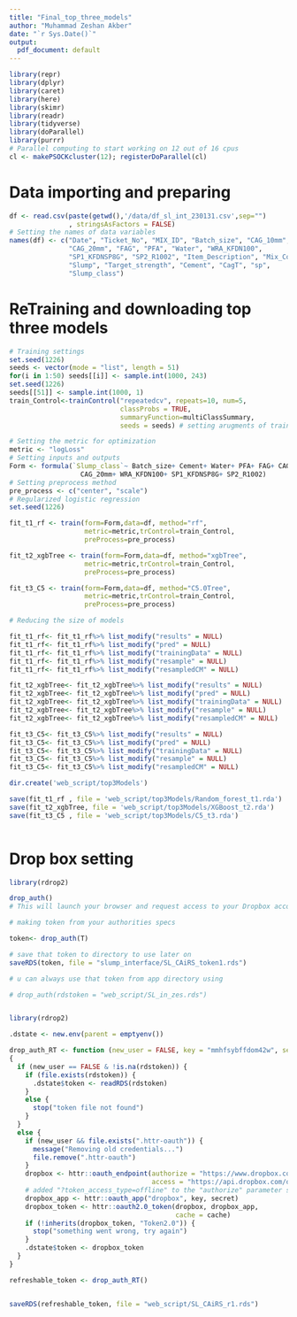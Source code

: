 ```yaml
---
title: "Final_top_three_models"
author: "Muhammad Zeshan Akber"
date: "`r Sys.Date()`"
output:
  pdf_document: default
---
```


```r

library(repr)
library(dplyr)
library(caret)
library(here)
library(skimr)
library(readr)
library(tidyverse)
library(doParallel)
library(purrr)
# Parallel computing to start working on 12 out of 16 cpus
cl <- makePSOCKcluster(12); registerDoParallel(cl)

```

# Data importing and preparing

```r
df <- read.csv(paste(getwd(),'/data/df_sl_int_230131.csv',sep="")
               , stringsAsFactors = FALSE)
# Setting the names of data variables
names(df) <- c("Date", "Ticket_No", "MIX_ID", "Batch_size", "CAG_10mm",
               "CAG_20mm", "FAG", "PFA", "Water", "WRA_KFDN100",
               "SP1_KFDNSP8G", "SP2_R1002", "Item_Description", "Mix_Code",
               "Slump", "Target_strength", "Cement", "CagT", "sp",
               "Slump_class")
```

# ReTraining and downloading top three models
```r

# Training settings
set.seed(1226)
seeds <- vector(mode = "list", length = 51)
for(i in 1:50) seeds[[i]] <- sample.int(1000, 243)
set.seed(1226)
seeds[[51]] <- sample.int(1000, 1)
train_Control<-trainControl("repeatedcv", repeats=10, num=5,
                            classProbs = TRUE, 
                            summaryFunction=multiClassSummary, 
                            seeds = seeds) # setting arugments of training

# Setting the metric for optimization
metric <- "logLoss"
# Setting inputs and outputs
Form <- formula(`Slump_class`~ Batch_size+ Cement+ Water+ PFA+ FAG+ CAG_10mm+
                  CAG_20mm+ WRA_KFDN100+ SP1_KFDNSP8G+ SP2_R1002)
# Setting preprocess method
pre_process <- c("center", "scale")
# Regularized logistic regression
set.seed(1226)

fit_t1_rf <- train(form=Form,data=df, method="rf", 
                   metric=metric,trControl=train_Control,
                   preProcess=pre_process)

fit_t2_xgbTree <- train(form=Form,data=df, method="xgbTree", 
                   metric=metric,trControl=train_Control,
                   preProcess=pre_process)

fit_t3_C5 <- train(form=Form,data=df, method="C5.0Tree", 
                   metric=metric,trControl=train_Control,
                   preProcess=pre_process)

# Reducing the size of models

fit_t1_rf<- fit_t1_rf%>% list_modify("results" = NULL)
fit_t1_rf<- fit_t1_rf%>% list_modify("pred" = NULL)
fit_t1_rf<- fit_t1_rf%>% list_modify("trainingData" = NULL)
fit_t1_rf<- fit_t1_rf%>% list_modify("resample" = NULL)
fit_t1_rf<- fit_t1_rf%>% list_modify("resampledCM" = NULL)

fit_t2_xgbTree<- fit_t2_xgbTree%>% list_modify("results" = NULL)
fit_t2_xgbTree<- fit_t2_xgbTree%>% list_modify("pred" = NULL)
fit_t2_xgbTree<- fit_t2_xgbTree%>% list_modify("trainingData" = NULL)
fit_t2_xgbTree<- fit_t2_xgbTree%>% list_modify("resample" = NULL)
fit_t2_xgbTree<- fit_t2_xgbTree%>% list_modify("resampledCM" = NULL)

fit_t3_C5<- fit_t3_C5%>% list_modify("results" = NULL)
fit_t3_C5<- fit_t3_C5%>% list_modify("pred" = NULL)
fit_t3_C5<- fit_t3_C5%>% list_modify("trainingData" = NULL)
fit_t3_C5<- fit_t3_C5%>% list_modify("resample" = NULL)
fit_t3_C5<- fit_t3_C5%>% list_modify("resampledCM" = NULL)

dir.create('web_script/top3Models')

save(fit_t1_rf , file = 'web_script/top3Models/Random_forest_t1.rda')
save(fit_t2_xgbTree, file = 'web_script/top3Models/XGBoost_t2.rda')
save(fit_t3_C5 , file = 'web_script/top3Models/C5_t3.rda')



```

# Drop box setting
```r

library(rdrop2)

drop_auth()
# This will launch your browser and request access to your Dropbox account. You will be prompted to log in if you aren't already logged in.

# making token from your authorities specs

token<- drop_auth(T)

# save that token to directory to use later on
saveRDS(token, file = "slump_interface/SL_CAiRS_token1.rds")

# u can always use that token from app directory using

# drop_auth(rdstoken = "web_script/SL_in_zes.rds")


library(rdrop2)

.dstate <- new.env(parent = emptyenv())

drop_auth_RT <- function (new_user = FALSE, key = "mmhfsybffdom42w", secret = "l8zeqqqgm1ne5z0", cache = TRUE, rdstoken = NA) 
{
  if (new_user == FALSE & !is.na(rdstoken)) {
    if (file.exists(rdstoken)) {
      .dstate$token <- readRDS(rdstoken)
    }
    else {
      stop("token file not found")
    }
  }
  else {
    if (new_user && file.exists(".httr-oauth")) {
      message("Removing old credentials...")
      file.remove(".httr-oauth")
    }
    dropbox <- httr::oauth_endpoint(authorize = "https://www.dropbox.com/oauth2/authorize?token_access_type=offline",
                                    access = "https://api.dropbox.com/oauth2/token")
    # added "?token_access_type=offline" to the "authorize" parameter so that it can return an access token as well as a refresh token
    dropbox_app <- httr::oauth_app("dropbox", key, secret)
    dropbox_token <- httr::oauth2.0_token(dropbox, dropbox_app, 
                                          cache = cache)
    if (!inherits(dropbox_token, "Token2.0")) {
      stop("something went wrong, try again")
    }
    .dstate$token <- dropbox_token
  }
}

refreshable_token <- drop_auth_RT()


saveRDS(refreshable_token, file = "web_script/SL_CAiRS_r1.rds")

```


